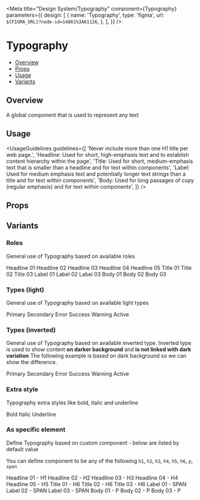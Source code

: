 
<Meta
  title="Design System/Typography"
  component={Typography}
  parameters={{
    design: [
      {
        name: 'Typography',
        type: 'figma',
        url: `${FIGMA_URL}?node-id=14861%3A61126`,
      },
    ],
  }}
/>

# Typography

- [Overview](#overview)
- [Props](#props)
- [Usage](#usage)
- [Variants](#variants)

## Overview

A global component that is used to represent any text

## Usage

<UsageGuidelines
  guidelines={[
    'Never include more than one H1 title per web page.',
    'Headline: Used for short, high-emphasis text and to establish content hierarchy within the page',
    'Title: Used for short, medium-emphasis text that is smaller than a headline and for text within components',
    'Label: Used for medium emphasis text and potentially longer text strings than a title and for text within components',
    'Body: Used for long passages of copy (regular emphasis) and for text within components',
  ]}
/>

## Props

<Props of={Typography} />

## Variants

### Roles

General use of Typography based on available roles

<Preview>
  <Story name="Roles">
    <Stack isVertical>
      <Typography role={'headline01'}>Headline 01</Typography>
      <Typography role={'headline02'}>Headline 02</Typography>
      <Typography role={'headline03'}>Headline 03</Typography>
      <Typography role={'headline04'}>Headline 04</Typography>
      <Typography role={'headline05'}>Headline 05</Typography>
      <Typography role={'title01'}>Title 01</Typography>
      <Typography role={'title02'}>Title 02</Typography>
      <Typography role={'title03'}>Title 03</Typography>
      <Typography role={'label01'}>Label 01</Typography>
      <Typography role={'label02'}>Label 02</Typography>
      <Typography role={'label03'}>Label 03</Typography>
      <Typography role={'body01'}>Body 01</Typography>
      <Typography role={'body02'}>Body 02</Typography>
      <Typography role={'body03'}>Body 03</Typography>
    </Stack>
  </Story>
</Preview>

### Types (light)

General use of Typography based on available light types

<Preview>
  <Story name="Types (light)">
    <Stack isVertical>
      <Typography type={'primary'}>Primary</Typography>
      <Typography type={'secondary'}>Secondary</Typography>
      <Typography type={'error'}>Error</Typography>
      <Typography type={'success'}>Success</Typography>
      <Typography type={'warning'}>Warning</Typography>
      <Typography type={'active'}>Active</Typography>
    </Stack>
  </Story>
</Preview>

### Types (inverted)

General use of Typography based on available inverted type.
Inverted type is used to show content **on darker background** and **is not linked with dark variation**
The following example is based on dark background so we can show the difference.

<Preview>
  <Story name="Types (inverted)">
    <Stack isVertical isInverted>
      <Typography type={'primary'} isInverted>
        Primary
      </Typography>
      <Typography type={'secondary'} isInverted>
        Secondary
      </Typography>
      <Typography type={'error'} isInverted>
        Error
      </Typography>
      <Typography type={'success'} isInverted>
        Success
      </Typography>
      <Typography type={'warning'} isInverted>
        Warning
      </Typography>
      <Typography type={'active'} isInverted>
        Active
      </Typography>
    </Stack>
  </Story>
</Preview>

### Extra style

Typography extra styles like bold, italic and underline

<Preview>
  <Story name="Extra style">
    <Stack isVertical>
      <Typography isBold>Bold</Typography>
      <Typography isItalic>Italic</Typography>
      <Typography isUnderline>Underline</Typography>
    </Stack>
  </Story>
</Preview>

### As specific element

Define Typography based on custom component - below are listed by default value

You can define component to be any of the following `h1`, `h2`, `h3`, `h4`, `h5`, `h6`, `p`, `span`

<Preview>
  <Story name="As specific element">
    <Stack isVertical>
      <Typography role={'headline01'} component="h1">
        Headline 01 - H1
      </Typography>
      <Typography role={'headline02'} component="h2">
        Headline 02 - H2
      </Typography>
      <Typography role={'headline03'} component="h3">
        Headline 03 - H3
      </Typography>
      <Typography role={'headline04'} component="h4">
        Headline 04 - H4
      </Typography>
      <Typography role={'headline05'} component="h5">
        Headline 05 - H5
      </Typography>
      <Typography role={'title01'} component="h6">
        Title 01 - H6
      </Typography>
      <Typography role={'title02'} component="h6">
        Title 02 - H6
      </Typography>
      <Typography role={'title03'} component="h6">
        Title 03 - H6
      </Typography>
      <Typography role={'label01'} component="span">
        Label 01 - SPAN
      </Typography>
      <Typography role={'label02'} component="span">
        Label 02 - SPAN
      </Typography>
      <Typography role={'label03'} component="span">
        Label 03 - SPAN
      </Typography>
      <Typography role={'body01'} component="p">
        Body 01 - P
      </Typography>
      <Typography role={'body02'} component="p">
        Body 02 - P
      </Typography>
      <Typography role={'body03'} component="p">
        Body 03 - P
      </Typography>
    </Stack>
  </Story>
</Preview>
